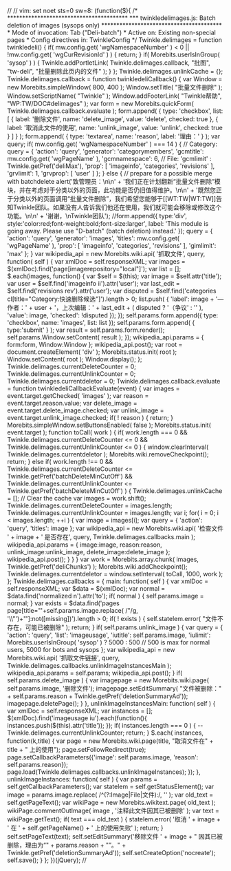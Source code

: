 //<nowiki>
// vim: set noet sts=0 sw=8:


(function($){


/*
****************************************
*** twinkledelimages.js: Batch deletion of images (sysops only)
****************************************
* Mode of invocation:     Tab ("Deli-batch")
* Active on:              Existing non-special pages
* Config directives in:   TwinkleConfig
*/

Twinkle.delimages = function twinkledeli() {
	if( mw.config.get( 'wgNamespaceNumber' ) < 0 || !mw.config.get( 'wgCurRevisionId' ) ) {
		return;
	}
	if( Morebits.userIsInGroup( 'sysop' ) ) {
		Twinkle.addPortletLink( Twinkle.delimages.callback, "批图", "tw-deli", "批量删除此页内的文件" );
	}
};

Twinkle.delimages.unlinkCache = {};
Twinkle.delimages.callback = function twinkledeliCallback() {
	var Window = new Morebits.simpleWindow( 800, 400 );
	Window.setTitle( "批量文件删除" );
	Window.setScriptName( "Twinkle" );
	Window.addFooterLink( "Twinkle帮助", "WP:TW/DOC#delimages" );

	var form = new Morebits.quickForm( Twinkle.delimages.callback.evaluate );
	form.append( {
		type: 'checkbox',
		list: [
			{
				label: '删除文件',
				name: 'delete_image',
				value: 'delete',
				checked: true
			},
			{
				label: '取消此文件的使用',
				name: 'unlink_image',
				value: 'unlink',
				checked: true
			}
		]
	} );
	form.append( {
		type: 'textarea',
		name: 'reason',
		label: '理由：'
	} );
	var query;
	if( mw.config.get( 'wgNamespaceNumber' ) === 14 ) {  // Category:
		query = {
			'action': 'query',
			'generator': 'categorymembers',
			'gcmtitle': mw.config.get( 'wgPageName' ),
			'gcmnamespace': 6,  // File:
			'gcmlimit' : Twinkle.getPref('deliMax'), 
			'prop': [ 'imageinfo', 'categories', 'revisions' ],
			'grvlimit': 1,
			'grvprop': [ 'user' ]
		};
	} else {
		// prepare for a possible merge with batchdelete
		alert('致管理员：\n\n' +
			'我们正在计划翻新“批量文件删除”模块，并在考虑对于分类以外的页面，此功能是否仍旧值得维护。\n\n' +
			'既然您正于分类以外的页面调用“批量文件删除”，我们希望您能够于[[WT:TW|WT:TW]]告知Twinkle团队。如果没有人告诉我们他还在使用，我们就可能会移除或修改这个功能。\n\n' +
			'谢谢，\nTwinkle团队');
		//form.append({ type:'div', style:'color:red;font-weight:bold;font-size:larger', label: 'This module is going away. Please use "D-batch" (batch deletion) instead.' });
		query = {
			'action': 'query',
			'generator': 'images',
			'titles': mw.config.get( 'wgPageName' ),
			'prop': [ 'imageinfo', 'categories', 'revisions' ],
			'gimlimit': 'max'
		};
	}
	var wikipedia_api = new Morebits.wiki.api( '抓取文件', query, function( self ) {
		var xmlDoc = self.responseXML;
		var images = $(xmlDoc).find('page[imagerepository="local"]');
		var list = [];

		$.each(images, function() {
			var $self = $(this);
			var image = $self.attr('title');
			var user = $self.find('imageinfo ii').attr('user');
			var last_edit = $self.find('revisions rev').attr('user');
			var disputed = $self.find('categories cl[title="Category:快速删除候选"]').length > 0;
			list.push( {
				'label': image + '—作者：' + user + '，上次编辑：' + last_edit + ( disputed ? '（争议' : '' ),
				'value': image,
				'checked': !disputed
			});
		});

		self.params.form.append({
			type: 'checkbox',
			name: 'images',
			list: list
		});
		self.params.form.append( { type:'submit' } );

		var result = self.params.form.render();
		self.params.Window.setContent( result );
	});

	wikipedia_api.params = { form:form, Window:Window };
	wikipedia_api.post();
	var root = document.createElement( 'div' );
	Morebits.status.init( root );
	Window.setContent( root );
	Window.display();
};

Twinkle.delimages.currentDeleteCounter = 0;
Twinkle.delimages.currentUnlinkCounter = 0;
Twinkle.delimages.currentdeletor = 0;
Twinkle.delimages.callback.evaluate = function twinkledeliCallbackEvaluate(event) {
	var images = event.target.getChecked( 'images' );
	var reason = event.target.reason.value;
	var delete_image = event.target.delete_image.checked;
	var unlink_image = event.target.unlink_image.checked;
	if( ! reason ) {
		return;
	}

	Morebits.simpleWindow.setButtonsEnabled( false );
	Morebits.status.init( event.target );

	function toCall( work ) {
		if( work.length === 0 && Twinkle.delimages.currentDeleteCounter <= 0 && Twinkle.delimages.currentUnlinkCounter <= 0 ) {
			window.clearInterval( Twinkle.delimages.currentdeletor );
			Morebits.wiki.removeCheckpoint();
			return;
		} else if( work.length !== 0 && Twinkle.delimages.currentDeleteCounter <= Twinkle.getPref('batchDeleteMinCutOff') && Twinkle.delimages.currentUnlinkCounter <= Twinkle.getPref('batchDeleteMinCutOff') ) {
			Twinkle.delimages.unlinkCache = []; // Clear the cache
			var images = work.shift();
			Twinkle.delimages.currentDeleteCounter = images.length;
			Twinkle.delimages.currentUnlinkCounter = images.length;
			var i;
			for( i = 0; i < images.length; ++i ) {
				var image = images[i];
				var query = {
					'action': 'query',
					'titles': image
				};
				var wikipedia_api = new Morebits.wiki.api( '检查文件 ' + image + ' 是否存在', query, Twinkle.delimages.callbacks.main );
				wikipedia_api.params = { image:image, reason:reason, unlink_image:unlink_image, delete_image:delete_image };
				wikipedia_api.post();
			}
		}
	}
	var work = Morebits.array.chunk( images, Twinkle.getPref('deliChunks') );
	Morebits.wiki.addCheckpoint();
	Twinkle.delimages.currentdeletor = window.setInterval( toCall, 1000, work );
};
Twinkle.delimages.callbacks = {
	main: function( self ) {
		var xmlDoc = self.responseXML;
		var $data = $(xmlDoc);

		var normal = $data.find('normalized n').attr('to');

		if( normal ) {
			self.params.image = normal;
		}

		var exists = $data.find('pages page[title="'+self.params.image.replace( /"/g, '\\"')+'"]:not([missing])').length > 0;

		if( ! exists ) {
			self.statelem.error( "文件不存在，可能已被删除" );
			return;
		}
		if( self.params.unlink_image ) {
			var query = {
				'action': 'query',
				'list': 'imageusage',
				'iutitle': self.params.image,
				'iulimit': Morebits.userIsInGroup( 'sysop' ) ? 5000 : 500 // 500 is max for normal users, 5000 for bots and sysops
			};
			var wikipedia_api = new Morebits.wiki.api( '抓取文件链接', query, Twinkle.delimages.callbacks.unlinkImageInstancesMain );
			wikipedia_api.params = self.params;
			wikipedia_api.post();
		}
		if( self.params.delete_image ) {

			var imagepage = new Morebits.wiki.page( self.params.image, '删除文件');
			imagepage.setEditSummary( "文件被删除：" + self.params.reason + Twinkle.getPref('deletionSummaryAd'));
			imagepage.deletePage();
		}
	},
	unlinkImageInstancesMain: function( self ) {
		var xmlDoc = self.responseXML;
		var instances = [];
		$(xmlDoc).find('imageusage iu').each(function(){
			instances.push($(this).attr('title'));
		});
		if( instances.length === 0 ) {
			--Twinkle.delimages.currentUnlinkCounter;
			return;
		}

		$.each( instances, function(k,title) {
			var page = new Morebits.wiki.page(title, "取消文件在" + title + " 上的使用");
			page.setFollowRedirect(true);
			page.setCallbackParameters({'image': self.params.image, 'reason': self.params.reason});
			page.load(Twinkle.delimages.callbacks.unlinkImageInstances);

		});
	},
	unlinkImageInstances: function( self ) {
		var params = self.getCallbackParameters();
		var statelem = self.getStatusElement();

		var image = params.image.replace( /^(?:Image|File|文件):/, '' );
		var old_text = self.getPageText();
		var wikiPage = new Morebits.wikitext.page( old_text );
		wikiPage.commentOutImage( image , '注释此文件因其已被删除' );
		var text = wikiPage.getText();

		if( text === old_text ) {
			statelem.error( '取消 ' + image + ' 在 ' + self.getPageName() + ' 上的使用失败' );
			return;
		}
		self.setPageText(text);
		self.setEditSummary('移除文件 ' + image + " 因其已被删除，理由为“" + params.reason + "”。" + Twinkle.getPref('deletionSummaryAd'));
		self.setCreateOption('nocreate');
		self.save();
	}
};
})(jQuery);


//</nowiki>